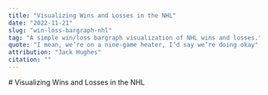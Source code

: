 ---
title: "Visualizing Wins and Losses in the NHL"
date: "2022-11-21"
slug: "win-loss-bargraph-nhl"
tag: "A simple win/loss bargraph visualization of NHL wins and losses."
quote: "I mean, we’re on a nine-game heater, I’d say we’re doing okay"
attribution: "Jack Hughes"
citation: ""
---


<main style={{ textAlign: "center" }}>
  # Visualizing Wins and Losses in the NHL
  <NhlTeamWinLossBargraph />
</main>
